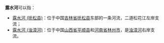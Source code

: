 '''露水河'''可以指：
*[[露水河_(抚松县)|露水河 (抚松县)]]：位于中国[[吉林省|吉林省]][[抚松县|抚松县]]东部的一条河流，二道松花江左岸支流；
*[[露水河_(浊漳河)|露水河 (浊漳河)]]：位于中国[[山西省|山西省]][[平顺县|平顺县]]和[[河南省|河南省]][[林州市|林州市]]，是[[浊漳河|浊漳河]]右岸支流。


{{disambig|L|Cat=三字中国地名消歧义}}